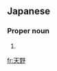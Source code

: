 ==Japanese==
{{wikipedia|lang=ja}}
{{ja-kanjitab|あま|の|yomi=k}}

===Proper noun===
{{ja-pos|proper|あまの}}

# {{surname|lang=ja|sort=あまの}}

[[fr:天野]]